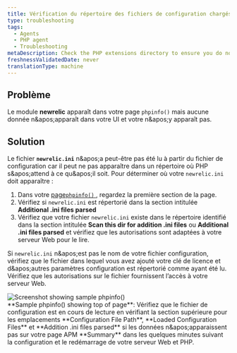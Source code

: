```yaml
---
title: Vérification du répertoire des fichiers de configuration chargés
type: troubleshooting
tags:
  - Agents
  - PHP agent
  - Troubleshooting
metaDescription: Check the PHP extensions directory to ensure you do not have a non-standard installation for the New Relic PHP agent.
freshnessValidatedDate: never
translationType: machine
---
```


## Problème

Le module <DNT>**newrelic**</DNT> apparaît dans votre page `phpinfo()` mais aucune donnée n&amp;apos;apparaît dans votre UI et votre <InlinePopover type="licenseKey" />n&amp;apos;y apparaît pas.

## Solution

Le fichier <DNT>**`newrelic.ini`**</DNT> n&amp;apos;a peut-être pas été lu à partir du fichier de configuration car il peut ne pas apparaître dans un répertoire où PHP s&amp;apos;attend à ce qu&amp;apos;il soit. Pour déterminer où votre `newrelic.ini` doit apparaître :

1. Dans votre [page`phpinfo()` ](/docs/php/php-kb-103), regardez la première section de la page.
2. Vérifiez si `newrelic.ini` est répertorié dans la section intitulée <DNT>**Additional .ini files parsed**</DNT>
3. Vérifiez que votre fichier `newrelic.ini` existe dans le répertoire identifié dans la section intitulée <DNT>**Scan this dir for addition .ini files**</DNT> ou <DNT>**Additional .ini files parsed**</DNT> et vérifiez que les autorisations sont adaptées à votre serveur Web pour le lire.

Si `newrelic.ini` n&amp;apos;est pas le nom de votre fichier configuration, vérifiez que le fichier dans lequel vous avez ajouté votre clé de licence et d&amp;apos;autres paramètres configuration est répertorié comme ayant été lu. Vérifiez que les autorisations sur le fichier fournissent l’accès à votre serveur Web.

<img title="doc_example_phpinfo_top_0.png" alt="Screenshot showing sample phpinfo()" src="/images/apm_diagram_php-info.webp" />

<figcaption>
  <DNT>**Sample phpinfo() showing top of page**</DNT>: Vérifiez que le fichier de configuration est en cours de lecture en vérifiant la section supérieure pour les emplacements <DNT>**Configuration File Path**</DNT>, <DNT>**Loaded Configuration Files**</DNT> et <DNT>**Addition .ini files parsed**</DNT> si les données n&amp;apos;apparaissent pas sur votre page APM <DNT>**Summary**</DNT> dans les quelques minutes suivant la configuration et le redémarrage de votre serveur Web et PHP.
</figcaption>